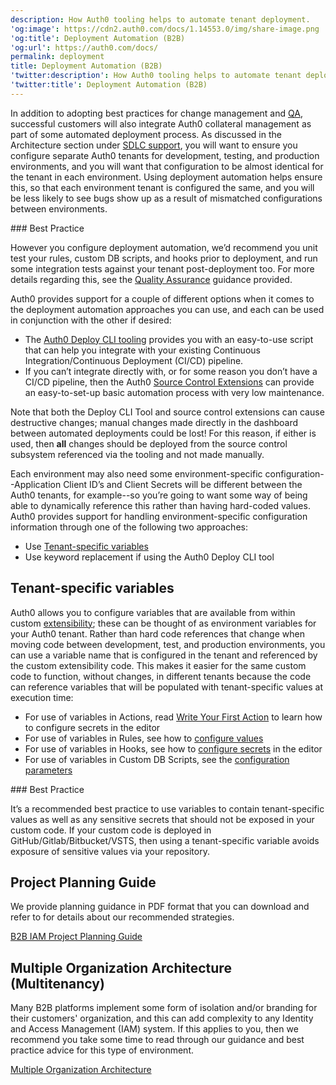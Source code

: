 ```yaml
---
description: How Auth0 tooling helps to automate tenant deployment.
'og:image': https://cdn2.auth0.com/docs/1.14553.0/img/share-image.png
'og:title': Deployment Automation (B2B)
'og:url': https://auth0.com/docs/
permalink: deployment
title: Deployment Automation (B2B)
'twitter:description': How Auth0 tooling helps to automate tenant deployment.
'twitter:title': Deployment Automation (B2B)
---
```

In addition to adopting best practices for change management and [QA](/get-started/architecture-scenarios/business-to-business/quality-assurance), successful customers will also integrate Auth0 collateral management as part of some automated deployment process. As discussed in the Architecture section under [SDLC support](/get-started/architecture-scenarios/business-to-business/architecture#sdlc-support), you will want to ensure you configure separate Auth0 tenants for development, testing, and production environments, and you will want that configuration to be almost identical for the tenant in each environment. Using deployment automation helps ensure this, so that each environment tenant is configured the same, and you will be less likely to see bugs show up as a result of mismatched configurations between environments.

<Info>
### Best Practice

However you configure deployment automation, we’d recommend you unit test your rules, custom DB scripts, and hooks prior to deployment, and run some integration tests against your tenant post-deployment too. For more details regarding this, see the [Quality Assurance](/get-started/architecture-scenarios/business-to-business/quality-assurance) guidance provided.
</Info>

Auth0 provides support for a couple of different options when it comes to the deployment automation approaches you can use, and each can be used in conjunction with the other if desired:

* The [Auth0 Deploy CLI tooling](/deploy-monitor/deploy-cli-tool) provides you with an easy-to-use script that can help you integrate with your existing Continuous Integration/Continuous Deployment (CI/CD) pipeline.
* If you can’t integrate directly with, or for some reason you don’t have a CI/CD pipeline, then the Auth0 [Source Control Extensions](/customize/extensions) can provide an easy-to-set-up basic automation process with very low maintenance.

<Warning>

Note that both the Deploy CLI Tool and source control extensions can cause destructive changes; manual changes made directly in the dashboard between automated deployments could be lost! For this reason, if either is used, then **all** changes should be deployed from the source control subsystem referenced via the tooling and not made manually.

</Warning>

Each environment may also need some environment-specific configuration--Application <Tooltip tip="Client ID: Identification value given to your registered resource from Auth0." cta="View Glossary" href="/glossary?term=Client+ID">Client ID</Tooltip>’s and <Tooltip tip="Client Secret: Secret used by a client (application) to authenticate with the Authorization Server; it should be known to only the client and the Authorization Server and must be sufficiently random to not be guessable." cta="View Glossary" href="/glossary?term=Client+Secrets">Client Secrets</Tooltip> will be different between the Auth0 tenants, for example--so you’re going to want some way of being able to dynamically reference this rather than having hard-coded values. Auth0 provides support for handling environment-specific configuration information through one of the following two approaches:

* Use [Tenant-specific variables](#tenant-specific-variables)
* Use keyword replacement if using the Auth0 Deploy CLI tool

## Tenant-specific variables

Auth0 allows you to configure variables that are available from within custom [extensibility](/customize/extensions); these can be thought of as environment variables for your Auth0 tenant. Rather than hard code references that change when moving code between development, test, and production environments, you can use a variable name that is configured in the tenant and referenced by the custom extensibility code. This makes it easier for the same custom code to function, without changes, in different tenants because the code can reference variables that will be populated with tenant-specific values at execution time:

* For use of variables in Actions, read [Write Your First Action](/customize/actions/write-your-first-action) to learn how to configure secrets in the editor
* For use of variables in Rules, see how to [configure values](/customize/rules/configuration)
* For use of variables in Hooks, see how to [configure secrets](/customize/hooks/hook-secrets) in the editor
* For use of variables in Custom DB Scripts, see the [configuration parameters](/authenticate/database-connections/custom-db/create-db-connection#step-3-add-configuration-parametersn#step-3-add-configuration-parameters)

<Info>
### Best Practice

It’s a recommended best practice to use variables to contain tenant-specific values as well as any sensitive secrets that should not be exposed in your custom code. If your custom code is deployed in GitHub/Gitlab/Bitbucket/VSTS, then using a tenant-specific variable avoids exposure of sensitive values via your repository.
</Info>

## Project Planning Guide

We provide planning guidance in PDF format that you can download and refer to for details about our recommended strategies.

[B2B IAM Project Planning Guide](https://assets.ctfassets.net/cdy7uua7fh8z/63F0WOPJdVzsPMxV1Xvp8x/7a329487c5e890d8e820f6a48983b46a/B2B_Project_Planning.pdf)

## Multiple Organization Architecture (Multitenancy)

Many B2B platforms implement some form of isolation and/or branding for their customers' organization, and this can add complexity to any Identity and Access Management (IAM) system. If this applies to you, then we recommend you take some time to read through our guidance and best practice advice for this type of environment.

[Multiple Organization Architecture](/get-started/architecture-scenarios/multiple-organization-architecture)